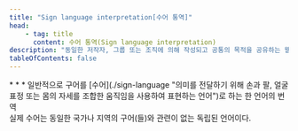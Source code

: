 ```yaml
---
title: "Sign language interpretation[수어 통역]"
head:
    - tag: title
      content: 수어 통역(Sign language interpretation)
description: "동일한 저작자, 그룹 또는 조직에 의해 작성되고 공통의 목적을 공유하는 웹 페이지의 모음"
tableOfContents: false
---
```


<Badge text="WCAG2" variant="note" size="large" />
* * *
일반적으로 구어를 [수어](./sign-language "의미를 전달하기 위해 손과 팔, 얼굴표정 또는 몸의 자세를 조합한 움직임을 사용하여 표현하는 언어")로 하는 한 언어의 번역

<Aside title="참고">
실제 수어는 동일한 국가나 지역의 구어(들)와 관련이 없는 독립된 언어이다.
</Aside>
